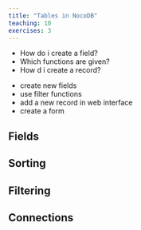 ```yaml
---
title: "Tables in NocoDB"
teaching: 10
exercises: 3
---
```


:::::::::::::::::::::::::::::::::::::: questions

- How do i create a field?
- Which functions are given?
- How d i create a record?


::::::::::::::::::::::::::::::::::::::::::::::::

::::::::::::::::::::::::::::::::::::: objectives

- create new fields
- use filter functions
- add a new record in web interface
- create a form

::::::::::::::::::::::::::::::::::::::::::::::::



## Fields



## Sorting



## Filtering



## Connections